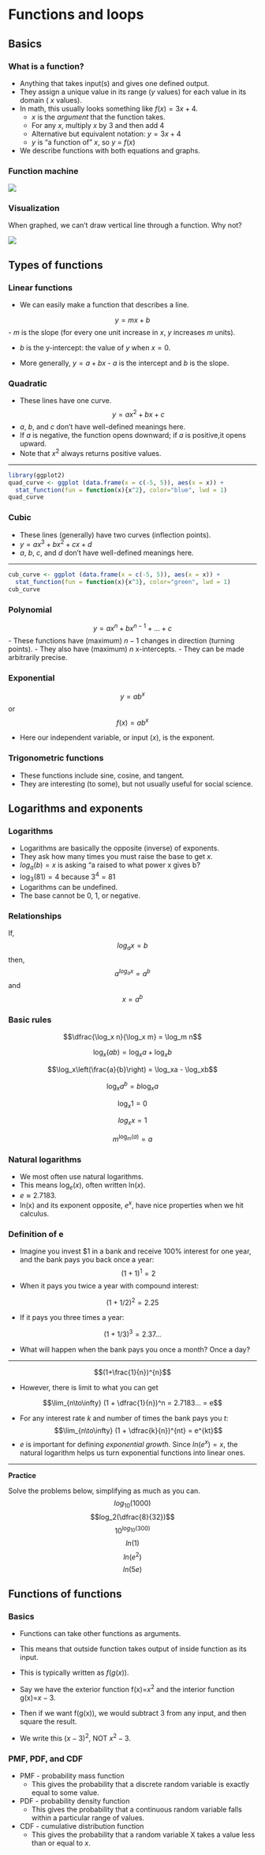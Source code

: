 # Functions and loops

## Basics

### What is a function?

-   Anything that takes input(s) and gives one defined output.
-   They assign a unique value in its range ($y$ values) for each value in its domain ( $x$ values).
-   In math, this usually looks something like $f(x) = 3x + 4$.
    -   $x$ is the *argument* that the function takes.
    -   For any $x$, multiply $x$ by 3 and then add 4
    -   Alternative but equivalent notation: $y = 3x + 4$
    -   $y$ is "a function of" $x$, so $y$ = $f(x)$
-   We describe functions with both equations and graphs.

### Function machine

![](assets/images/Function_machine.jpg)

### Visualization

When graphed, we can't draw vertical line through a function. Why not?

![](assets/images/function_notfunction.jpg)

## Types of functions

### Linear functions

-   We can easily make a function that describes a line.

$$y=mx+b$$ - $m$ is the slope (for every one unit increase in $x$, $y$ increases $m$ units). 

- $b$ is the y-intercept: the value of $y$ when $x=0$.

- More generally, $y=a+bx$ - $a$ is the intercept and $b$ is the slope.

### Quadratic

-   These lines have one curve. $$y=ax^2 + bx + c$$
-   $a$, $b$, and $c$ don't have well-defined meanings here.
-   If $a$ is negative, the function opens downward; if $a$ is positive,it opens upward.
-   Note that $x^2$ always returns positive values.

------------------------------------------------------------------------

```r
library(ggplot2)
quad_curve <- ggplot (data.frame(x = c(-5, 5)), aes(x = x)) +
  stat_function(fun = function(x){x^2}, color="blue", lwd = 1) 
quad_curve
```

### Cubic

-   These lines (generally) have two curves (inflection points).
-   $y=ax^3 + bx^2 + cx +d$
-   $a$, $b$, $c$, and $d$ don't have well-defined meanings here.

------------------------------------------------------------------------

```r
cub_curve <- ggplot (data.frame(x = c(-5, 5)), aes(x = x)) +
  stat_function(fun = function(x){x^3}, color="green", lwd = 1) 
cub_curve
```

### Polynomial

$$y=ax^n + bx^{n-1} + ... + c$$ 
- These functions have (maximum) $n-1$ changes in direction (turning points). 
- They also have (maximum) $n$ x-intercepts. 
- They can be made arbitrarily precise.

### Exponential

$$y = ab^{x}$$ or $$f(x)=ab^x$$

-   Here our independent variable, or input ($x$), is the exponent.

### Trigonometric functions

-   These functions include sine, cosine, and tangent.
-   They are interesting (to some), but not usually useful for social science.

## Logarithms and exponents

### Logarithms

-   Logarithms are basically the opposite (inverse) of exponents.
-   They ask how many times you must raise the base to get $x$.
-   $log_a(b)=x$ is asking "a raised to what power x gives b?
-   $\log_3(81) = 4$ because $3^4=81$
-   Logarithms can be undefined.
-   The base cannot be 0, 1, or negative.

### Relationships

If, $$ log_ax=b$$ then, $$a^{log_{a}x}=a^b$$ and $$x=a^b$$

### Basic rules

$$\dfrac{\log_x n}{\log_x m} = \log_m n$$

$$\log_x(ab) = \log_xa + \log_xb $$

$$\log_x\left(\frac{a}{b}\right) = \log_xa - \log_xb$$

$$\log_xa^b = b \log_x a$$

$$\log_x 1 = 0$$

$$log_{x}x=1$$

$$m^{\log_m(a)} = a$$ 

### Natural logarithms

-   We most often use natural logarithms.
-   This means log$_e(x)$, often written ln$(x)$.
-   $e \approx 2.7183$.
-   ln(x) and its exponent opposite, $e^x$, have nice properties when we hit calculus.

### Definition of e

-   Imagine you invest \$1 in a bank and receive 100% interest for one year, and the bank pays you back once a year: $$(1+1)^1= 2$$
-   When it pays you twice a year with compound interest:

$$(1+1/2)^2=2.25$$

-   If it pays you three times a year:

$$(1+1/3)^3=2.37...$$

-   What will happen when the bank pays you once a month? Once a day?

------------------------------------------------------------------------

$$(1+\frac{1}{n})^{n}$$

-   However, there is limit to what you can get

$$\lim_{n\to\infty} (1 + \dfrac{1}{n})^n = 2.7183... = e$$

-   For any interest rate $k$ and number of times the bank pays you $t$: $$\lim_{n\to\infty} (1 + \dfrac{k}{n})^{nt} = e^{kt}$$
-   $e$ is important for defining *exponential growth*. Since $ln(e^x) = x$, the natural logarithm helps us turn exponential functions into linear ones.

------------------------------------------------------------------------

**Practice**

Solve the problems below, simplifying as much as you can. $$log_{10}(1000)$$ $$log_2(\dfrac{8}{32})$$ $$10^{log_{10}(300)}$$ $$ln(1)$$ $$ln(e^2)$$ $$ln(5e)$$

## Functions of functions

### Basics

-   Functions can take other functions as arguments.

-   This means that outside function takes output of inside function as its input.

-   This is typically written as $f(g(x))$.

-   Say we have the exterior function f(x)=$x^2$ and the interior function g(x)=$x-3$.

-   Then if we want f(g(x)), we would subtract 3 from any input, and then square the result.

-   We write this $(x-3)^2$, NOT $x^2-3$.

### PMF, PDF, and CDF

-   PMF - probability mass function
    -   This gives the probability that a discrete random variable is exactly equal to some value.
-   PDF - probability density function
    -   This gives the probability that a continuous random variable falls within a particular range of values.
-   CDF - cumulative distribution function
    -   This gives the probability that a random variable X takes a value less than or equal to $x$.
